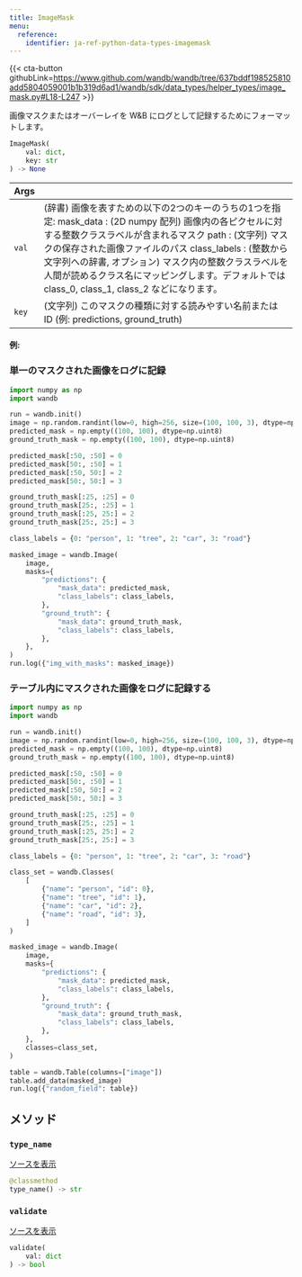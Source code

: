 ```yaml
---
title: ImageMask
menu:
  reference:
    identifier: ja-ref-python-data-types-imagemask
---
```


{{< cta-button githubLink=https://www.github.com/wandb/wandb/tree/637bddf198525810add5804059001b1b319d6ad1/wandb/sdk/data_types/helper_types/image_mask.py#L18-L247 >}}

画像マスクまたはオーバーレイを W&B にログとして記録するためにフォーマットします。

```python
ImageMask(
    val: dict,
    key: str
) -> None
```

| Args |  |
| :--- | :--- |
| `val` | (辞書) 画像を表すための以下の2つのキーのうちの1つを指定: mask_data : (2D numpy 配列) 画像内の各ピクセルに対する整数クラスラベルが含まれるマスク path : (文字列) マスクの保存された画像ファイルのパス class_labels : (整数から文字列への辞書, オプション) マスク内の整数クラスラベルを人間が読めるクラス名にマッピングします。デフォルトでは class_0, class_1, class_2 などになります。 |
| `key` | (文字列) このマスクの種類に対する読みやすい名前または ID (例: predictions, ground_truth) |

#### 例:

### 単一のマスクされた画像をログに記録

```python
import numpy as np
import wandb

run = wandb.init()
image = np.random.randint(low=0, high=256, size=(100, 100, 3), dtype=np.uint8)
predicted_mask = np.empty((100, 100), dtype=np.uint8)
ground_truth_mask = np.empty((100, 100), dtype=np.uint8)

predicted_mask[:50, :50] = 0
predicted_mask[50:, :50] = 1
predicted_mask[:50, 50:] = 2
predicted_mask[50:, 50:] = 3

ground_truth_mask[:25, :25] = 0
ground_truth_mask[25:, :25] = 1
ground_truth_mask[:25, 25:] = 2
ground_truth_mask[25:, 25:] = 3

class_labels = {0: "person", 1: "tree", 2: "car", 3: "road"}

masked_image = wandb.Image(
    image,
    masks={
        "predictions": {
            "mask_data": predicted_mask,
            "class_labels": class_labels,
        },
        "ground_truth": {
            "mask_data": ground_truth_mask,
            "class_labels": class_labels,
        },
    },
)
run.log({"img_with_masks": masked_image})
```

### テーブル内にマスクされた画像をログに記録する

```python
import numpy as np
import wandb

run = wandb.init()
image = np.random.randint(low=0, high=256, size=(100, 100, 3), dtype=np.uint8)
predicted_mask = np.empty((100, 100), dtype=np.uint8)
ground_truth_mask = np.empty((100, 100), dtype=np.uint8)

predicted_mask[:50, :50] = 0
predicted_mask[50:, :50] = 1
predicted_mask[:50, 50:] = 2
predicted_mask[50:, 50:] = 3

ground_truth_mask[:25, :25] = 0
ground_truth_mask[25:, :25] = 1
ground_truth_mask[:25, 25:] = 2
ground_truth_mask[25:, 25:] = 3

class_labels = {0: "person", 1: "tree", 2: "car", 3: "road"}

class_set = wandb.Classes(
    [
        {"name": "person", "id": 0},
        {"name": "tree", "id": 1},
        {"name": "car", "id": 2},
        {"name": "road", "id": 3},
    ]
)

masked_image = wandb.Image(
    image,
    masks={
        "predictions": {
            "mask_data": predicted_mask,
            "class_labels": class_labels,
        },
        "ground_truth": {
            "mask_data": ground_truth_mask,
            "class_labels": class_labels,
        },
    },
    classes=class_set,
)

table = wandb.Table(columns=["image"])
table.add_data(masked_image)
run.log({"random_field": table})
```

## メソッド

### `type_name`

[ソースを表示](https://www.github.com/wandb/wandb/tree/637bddf198525810add5804059001b1b319d6ad1/wandb/sdk/data_types/helper_types/image_mask.py#L219-L221)

```python
@classmethod
type_name() -> str
```

### `validate`

[ソースを表示](https://www.github.com/wandb/wandb/tree/637bddf198525810add5804059001b1b319d6ad1/wandb/sdk/data_types/helper_types/image_mask.py#L223-L247)

```python
validate(
    val: dict
) -> bool
```